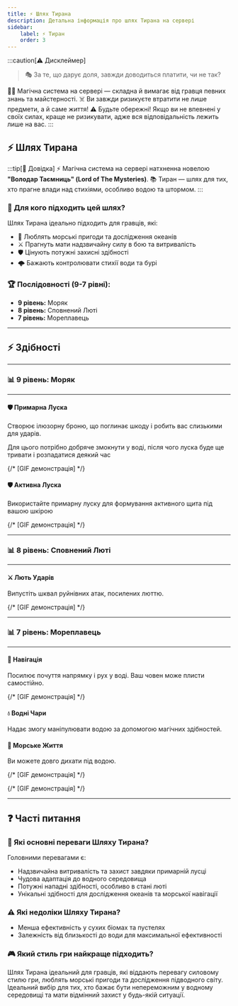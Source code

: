 ```yaml
---
title: ⚡ Шлях Тирана
description: Детальна інформація про шлях Тирана на сервері
sidebar:
    label: ⚡ Тиран
    order: 3
---
```


:::caution[⚠️ Дисклеймер]
> 🎭 За те, що дарує доля, завжди доводиться платити, чи не так?

🧙‍♂️ Магічна система на сервері — складна й вимагає від гравця певних знань та майстерності.
☠️ Ви завжди ризикуєте втратити не лише предмети, а й саме життя!
⚠️ Будьте обережні! Якщо ви не впевнені у своїх силах, краще не ризикувати, адже вся відповідальність лежить лише на вас.
:::

## ⚡ Шлях Тирана

:::tip[📖 Довідка]
⚡ Магічна система на сервері натхненна новелою **"Володар Таємниць" (Lord of The Mysteries)**.
📚 Тиран — шлях для тих, хто прагне влади над стихіями, особливо водою та штормом.
:::

### 📜 Для кого підходить цей шлях?

Шлях Тирана ідеально підходить для гравців, які:
- 🌊 Люблять морські пригоди та дослідження океанів
- ⚔️ Прагнуть мати надзвичайну силу в бою та витривалість
- 🛡️ Цінують потужні захисні здібності
- 🌩️ Бажають контролювати стихії води та бурі

### 🏆 Послідовності (9-7 рівні):

- **9 рівень:** Моряк
- **8 рівень:** Сповнений Люті
- **7 рівень:** Мореплавець

---

## ⚡ Здібності

---

### 📊 9 рівень: Моряк

---

#### 🛡️ Примарна Луска
Створює ілюзорну броню, що поглинає шкоду і робить вас слизькими для ударів.

Для цього потрібно добряче змокнути у воді, після чого луска буде ще тривати і розпадатися деякий час

{/* [GIF демонстрація] */}

#### 🛡️ Активна Луска
Використайте примарну луску для формування активного щита під вашою шкірою

{/* [GIF демонстрація] */}

---

### 📊 8 рівень: Сповнений Люті

---

#### ⚔️ Лють Ударів
Випустіть шквал руйнівних атак, посилених люттю.

{/* [GIF демонстрація] */}

---

### 📊 7 рівень: Мореплавець

---

#### 🧭 Навігація
Посилює почуття напрямку і рух у воді. Ваш човен може плисти самостійно.

{/* [GIF демонстрація] */}

#### 💧 Водні Чари
Надає змогу маніпулювати водою за допомогою магічних здібностей.

#### 🌊 Морське Життя
Ви можете довго дихати під водою.

{/* [GIF демонстрація] */}

{/* [GIF демонстрація] */}

---

## ❓ Часті питання

### 💪 Які основні переваги Шляху Тирана?
Головними перевагами є:
- Надзвичайна витривалість та захист завдяки примарній лусці
- Чудова адаптація до водного середовища
- Потужні нападні здібності, особливо в стані люті
- Унікальні здібності для дослідження океанів та морської навігації

### ⚠️ Які недоліки Шляху Тирана?
- Менша ефективність у сухих біомах та пустелях
- Залежність від близькості до води для максимальної ефективності

### 🎮 Який стиль гри найкраще підходить?
Шлях Тирана ідеальний для гравців, які віддають перевагу силовому стилю гри, люблять морські пригоди та дослідження підводного світу. Ідеальний вибір для тих, хто бажає бути непереможним у водному середовищі та мати відмінний захист у будь-якій ситуації.